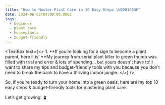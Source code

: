 ```yaml
---
title: "How to Master Plant Care in 10 Easy Steps \U0001F33F"
date: 2024-06-02T04:00:00.000Z
tags:
  - beginner
  - plant care
  - houseplants
  - budget-friendly
---
```


<CaptionedImage imgUrl="/10-best-living-room-indoor-plants-01.webp" />

<PullQuote text="&#x22;Gardening adds years to your life and life to your years.&#x22; " author="Unknown" />

<TextBox
  text={<>
    1. **If you’re looking for a sign to become a plant parent, here it is! **My journey from serial plant killer to green thumb was filled with trial and error & lots of spending... but yours doesn't have to! I want to share my tips and budget-friendly tools with you because you don’t need to break the bank to have a thriving indoor jungle.
  </>}
/>

So, if you’re ready to turn your home into a green oasis, here are my top 10 easy steps & budget-friendly tools for mastering plant care.

Let’s get growing! 🪴
